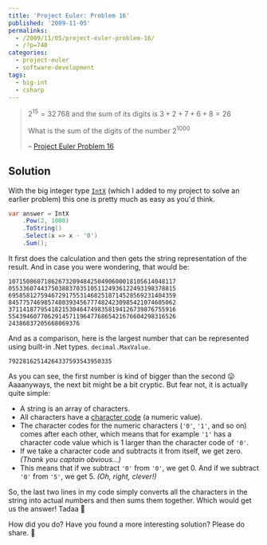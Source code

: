 ---
title: 'Project Euler: Problem 16'
published: '2009-11-05'
permalinks:
  - /2009/11/05/project-euler-problem-16/
  - /?p=740
categories:
  - project-euler
  - software-development
tags:
  - big-int
  - csharp
---

> $2^{15} = 32\,768$ and the sum of its digits is $3 + 2 + 7 + 6 + 8 = 26$
>
> What is the sum of the digits of the number $2^{1000}$
>
> – [Project Euler Problem 16](https://projecteuler.net/problem=16)

## Solution

With the big integer type [`IntX`](https://www.nuget.org/packages/IntX) (which I added to my project to solve an earlier problem) this one is pretty much as easy as you'd think.

```csharp
var answer = IntX
    .Pow(2, 1000)
    .ToString()
    .Select(x => x - '0')
    .Sum();
```

It first does the calculation and then gets the string representation of the result. And in case you were wondering, that would be:

```text
10715086071862673209484250490600018105614048117
05533607443750388370351051124936122493198378815
69585812759467291755314682518714528569231404359
84577574698574803934567774824230985421074605062
37114187795418215304647498358194126739876755916
55439460770629145711964776865421676604298316526
24386837205668069376
```

And as a comparison, here is the largest number that can be represented using built-in .Net types. `decimal.MaxValue`.

```text
79228162514264337593543950335
```

As you can see, the first number is kind of bigger than the second 😛 Aaaanyways, the next bit might be a bit cryptic. But fear not, it is actually quite simple:

- A string is an array of characters.
- All characters have a [character code](http://en.wikipedia.org/wiki/Character_code) (a numeric value).
- The character codes for the numeric characters (`'0'`, `'1'`, and so on) comes
  after each other, which means that for example `'1'` has a character code
  value which is 1 larger than the character code of `'0'`.
- If we take a character code and subtracts it from itself, we get zero. <cite>(Thank you captain obvious...)</cite>
- This means that if we subtract `'0'` from `'0'`, we get 0. And if we subtract
  `'0'` from `'5'`, we get 5. <cite>(Oh, right, clever!)</cite>

So, the last two lines in my code simply converts all the characters in the string into actual numbers and then sums them together. Which would get us the answer! Tadaa 🤯

How did you do? Have you found a more interesting solution? Please do share. 🙂
